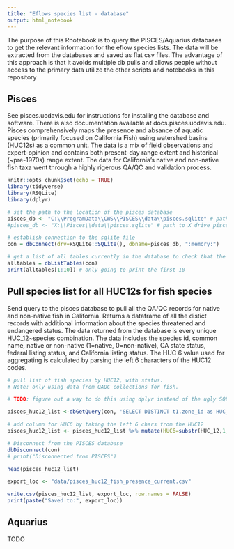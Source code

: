 ---
title: "Eflows species list - database"
output: html_notebook
---

The purpose of this Rnotebook is to query the PISCES/Aquarius databases to get the relevant information for the eflow species lists. The data will be extracted from the databases and saved as flat csv files. The advantage of this approach is that it avoids multiple db pulls and allows people without access to the primary data utilize the other scripts and notebooks in this repository


## Pisces

See pisces.ucdavis.edu for instructions for installing the database and software. There is also documentation available at docs.pisces.ucdavis.edu. Pisces comprehensively maps the presence and absance of aquatic species (primarily focused on California Fish) using watershed basins (HUC12s) as a common unit. The data is a mix of field observations and expert-opinion and contains both present-day range extent and historical (~pre-1970s) range extent. The data for California's native and non-native fish taxa went through a highly rigerous QA/QC and validation process. 

```{r packages, include=FALSE}
knitr::opts_chunk$set(echo = TRUE)
library(tidyverse)
library(RSQLite)
library(dplyr)

```

```{r db_pisces_setup}
# set the path to the location of the pisces database
pisces_db <- "C:\\ProgramData\\CWS\\PISCES\\data\\pisces.sqlite" # path to my local pisces.sqlite database
#pisces_db <- "X:\\Pisces\\data\\pisces.sqlite" # path to X drive pisces.sqlite database 

# establish connection to the sqlite file
con = dbConnect(drv=RSQLite::SQLite(), dbname=pisces_db, ":memory:")
```

```{r, dependson=con}
# get a list of all tables currently in the database to check that the connection is working
alltables = dbListTables(con)
print(alltables[1:10]) # only going to print the first 10
```

## Pull species list for all HUC12s for fish species 

Send query to the pisces database to pull all the QA/QC records for native and non-native fish in California. Returns a dataframe of all the distict records with additional information about the species threatened and endangered status. The data returned from the database is every unique HUC_12~species combination. The data includes the species id, common name, native or non-native (1=native, 0=non-native), CA state status, federal listing status, and California listing status. The HUC 6 value used for aggregating is calculated by parsing the left 6 characters of the HUC12 codes.

```{r fish_by_huc12, echo=FALSE}

# pull list of fish species by HUC12, with status. 
# Note: only using data from QAQC collections for fish.

# TODO: figure out a way to do this using dplyr instead of the ugly SQL block

pisces_huc12_list <-dbGetQuery(con, 'SELECT DISTINCT t1.zone_id as HUC_12, t1.species_id as species_id, t2.common_name as common_name, t2.native as native, t3.ca_status as ca_status, t3.fed_listing as fed_listing, t3.ca_listing as ca_listing FROM observations AS t1, species AS t2, species_aux as t3, species_groups, defs_species_groups, observation_collections WHERE t1.presence_type IN (1,3,6,7,9) AND t1.species_id = t2.fid and t1.species_id = t3.fid AND observation_collections.observation_id = t1.objectid and observation_collections.collection_id in (5,15,16) AND defs_species_groups.group_name = "Fish" AND defs_species_groups.id = species_groups.group_id and species_groups.fid=t1.species_id')

# add column for HUC6 by taking the left 6 chars from the HUC12 
pisces_huc12_list <- pisces_huc12_list %>% mutate(HUC6=substr(HUC_12,1,6))

# Disconnect from the PISCES database
dbDisconnect(con)
# print("Disconnected from PISCES")

head(pisces_huc12_list)
```


```{r pisces_csv, dependson=huc12_list}
export_loc <- "data/pisces_huc12_fish_presence_current.csv"

write.csv(pisces_huc12_list, export_loc, row.names = FALSE)
print(paste("Saved to:", export_loc))
```



## Aquarius

TODO

